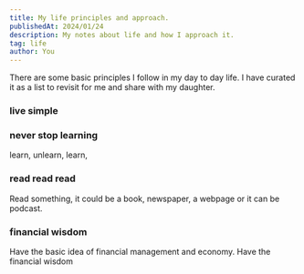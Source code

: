 ```yaml
---
title: My life principles and approach.
publishedAt: 2024/01/24
description: My notes about life and how I approach it.
tag: life
author: You
---
```


There are some basic principles I follow in my day to day life. I have curated it as a list to revisit for me and share with my daughter.

### live simple


### never stop learning

learn, unlearn, learn,


### read read read

Read something, it could be a book, newspaper, a webpage or it can be podcast.

### financial wisdom

Have the basic idea of financial management and economy.
Have the financial wisdom




